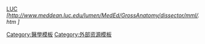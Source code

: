 [[芝加哥羅耀拉大學|LUC]] ''[http://www.meddean.luc.edu/lumen/MedEd/GrossAnatomy/dissector/mml/{{{1}}}.htm {{{1}}}]''<noinclude>

[[Category:醫學模板]]
[[Category:外部资源模板]]

</noinclude>